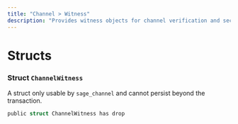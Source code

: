 ```yaml
---
title: "Channel > Witness"
description: "Provides witness objects for channel verification and secure operation. @sage/channel > witness"
---
```


# Structs

### Struct `ChannelWitness`

A struct only usable by `sage_channel` and cannot persist beyond the transaction.

```rust
public struct ChannelWitness has drop
```

<Expandable title="Fields">
  
</Expandable>